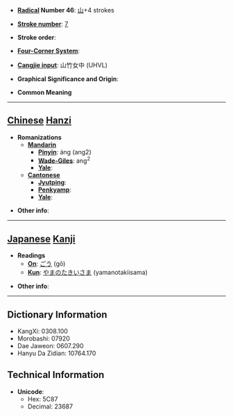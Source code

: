 * '''[[Wiktionary:Chinese radical index| Radical]] Number 46''': [[Wiktionary:Chinese radical index 山|山]]+4 strokes

* '''[[Wiktionary:Chinese total strokes index|Stroke number]]''': [[Wiktionary:Chinese total strokes index 7|7]]

* '''Stroke order''': 

* '''[[Wiktionary:Chinese four corner index|Four-Corner System]]''': 

* '''[[Wiktionary:Chinese Cangjie index|Cangjie input]]''': 山竹女中 (UHVL)

* '''Graphical Significance and Origin''': 

* '''Common Meaning'''

----

== [[Chinese]] [[Hanzi]] ==

* '''Romanizations'''
** '''[[Mandarin]]'''
*** '''[[Pinyin]]''': áng (ang2)
*** '''[[Wade-Giles]]''': ang<sup>2</sup>
*** '''[[Yale]]''': 
** '''[[Cantonese]]'''
*** '''[[Jyutping]]''':
*** '''[[Penkyamp]]''': 
*** '''[[Yale]]''': 

* '''Other info''': 

----

== [[Japanese]] [[Kanji]] ==

* '''Readings'''
** '''[[On]]''': [[ごう]] (gō)
** '''[[Kun]]''': [[やまのたきいさま]] (yamanotakiisama)

* '''Other info''':  

----

== Dictionary Information ==

* KangXi: 0308.100
* Morobashi: 07920
* Dae Jaweon: 0607.290
* Hanyu Da Zidian: 10764.170

== Technical Information ==

* '''Unicode''':
** Hex: 5C87
** Decimal: 23687